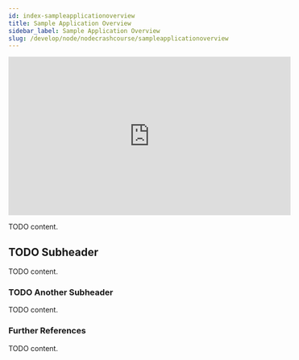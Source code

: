 ```yaml
---
id: index-sampleapplicationoverview
title: Sample Application Overview
sidebar_label: Sample Application Overview
slug: /develop/node/nodecrashcourse/sampleapplicationoverview
---
```



<div class="text--center">
<iframe width="560" height="315" src="https://www.youtube.com/embed/Ik1WXPX3WNU" frameborder="0" allow="accelerometer; autoplay; clipboard-write; encrypted-media; gyroscope; picture-in-picture" allowfullscreen></iframe>
</div>

TODO content.

## TODO Subheader

TODO content.

### TODO Another Subheader

TODO content.

### Further References

TODO content.

